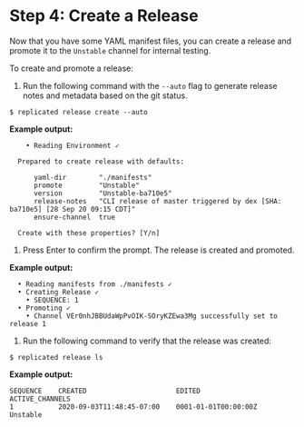 # Step 4: Create a Release

Now that you have some YAML manifest files, you can create a release and promote it to the `Unstable` channel for internal testing.

To create and promote a release:

1. Run the following command with the `--auto` flag to generate release notes and metadata based on the git status.

  ```shell script
  $ replicated release create --auto
  ```

  **Example output:**

  ```text
      • Reading Environment ✓

    Prepared to create release with defaults:

        yaml-dir        "./manifests"
        promote         "Unstable"
        version         "Unstable-ba710e5"
        release-notes   "CLI release of master triggered by dex [SHA: ba710e5] [28 Sep 20 09:15 CDT]"
        ensure-channel  true

    Create with these properties? [Y/n]
  ```

1. Press Enter to confirm the prompt. The release is created and promoted.

  **Example output:**

  ```text
    • Reading manifests from ./manifests ✓
    • Creating Release ✓
      • SEQUENCE: 1
    • Promoting ✓
      • Channel VEr0nhJBBUdaWpPvOIK-SOryKZEwa3Mg successfully set to release 1
  ```

1. Run the following command to verify that the release was created:

  ```text
  $ replicated release ls
  ```
  **Example output:**

  ```text
  SEQUENCE    CREATED                      EDITED                  ACTIVE_CHANNELS
  1           2020-09-03T11:48:45-07:00    0001-01-01T00:00:00Z    Unstable
  ```
